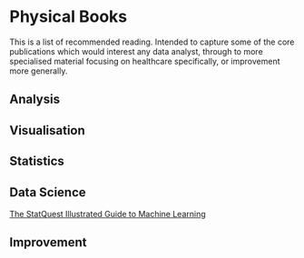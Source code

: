 # Physical Books

This is a list of recommended reading.  Intended to capture some of the core
publications which would interest any data analyst, through to more specialised
material focusing on healthcare specifically, or improvement more generally.

## Analysis

## Visualisation

## Statistics

## Data Science

[The StatQuest Illustrated Guide to Machine Learning](https://www.amazon.co.uk/dp/B0BLM4TLPY)

## Improvement


